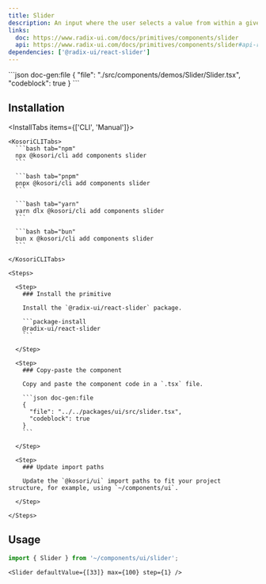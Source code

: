 ```yaml
---
title: Slider
description: An input where the user selects a value from within a given range.
links:
  doc: https://www.radix-ui.com/docs/primitives/components/slider
  api: https://www.radix-ui.com/docs/primitives/components/slider#api-reference
dependencies: ['@radix-ui/react-slider']
---
```


<ComponentPreview name='slider'>
```json doc-gen:file
{
  "file": "./src/components/demos/Slider/Slider.tsx",
  "codeblock": true
}
```
</ComponentPreview>

## Installation

<InstallTabs items={['CLI', 'Manual']}>

  <Tab value='CLI'>
  
    <KosoriCLITabs>
      ```bash tab="npm"
      npx @kosori/cli add components slider
      ```

      ```bash tab="pnpm"
      pnpx @kosori/cli add components slider
      ```

      ```bash tab="yarn"
      yarn dlx @kosori/cli add components slider
      ```

      ```bash tab="bun"
      bun x @kosori/cli add components slider
      ```

    </KosoriCLITabs>

  </Tab>

  <Tab value='Manual'>

    <Steps>

      <Step>
        ### Install the primitive

        Install the `@radix-ui/react-slider` package.

        ```package-install
        @radix-ui/react-slider
        ```

      </Step>

      <Step>
        ### Copy-paste the component

        Copy and paste the component code in a `.tsx` file.

        ```json doc-gen:file
        {
          "file": "../../packages/ui/src/slider.tsx",
          "codeblock": true
        }
        ```

      </Step>

      <Step>
        ### Update import paths

        Update the `@kosori/ui` import paths to fit your project structure, for example, using `~/components/ui`.

      </Step>

    </Steps>

  </Tab>

</InstallTabs>

## Usage

```ts
import { Slider } from '~/components/ui/slider';
```

```tsx
<Slider defaultValue={[33]} max={100} step={1} />
```
